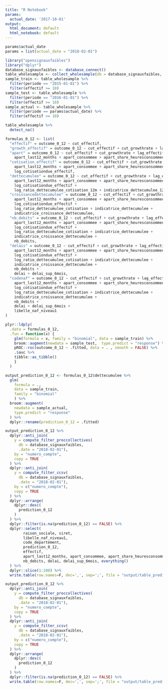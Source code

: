 ```yaml
---
title: "R Notebook"
params:
  actual_date: '2017-10-01'
output:
  html_document: default
  html_notebook: default
---
```


```r
params$actual_date
params = list(actual_date = "2018-02-01")
```

```r
library("opensignauxfaibles")
library("dplyr")
database_signauxfaibles <- database_connect()
table_wholesample <- collect_wholesample(db = database_signauxfaibles, table = "wholesample")
sample_train <- table_wholesample %>%
  filter(periode == "2015-01-01") %>%
  filter(effectif >= 10)
sample_test <- table_wholesample %>%
  filter(periode == "2016-01-01") %>%
  filter(effectif >= 10)
sample_actual <- table_wholesample %>%
  filter(periode == params$actual_date) %>%
  filter(effectif >= 10)
```

```r
table_wholesample %>% 
  detect_na()
```

```r
formulas_0_12 <- list(
  "effectif" = outcome_0_12 ~ cut_effectif,
  "growth_effectif" = outcome_0_12 ~ cut_effectif + cut_growthrate + lag_effectif_missing,
  "apart" = outcome_0_12 ~ cut_effectif + cut_growthrate + lag_effectif_missing +
    apart_last12_months + apart_consommee + apart_share_heuresconsommees,
  "cotisation_effectif" = outcome_0_12 ~ cut_effectif + cut_growthrate + lag_effectif_missing +
    apart_last12_months + apart_consommee + apart_share_heuresconsommees +
    log_cotisationdue_effectif,
  "dettecumulee" = outcome_0_12 ~ cut_effectif + cut_growthrate + lag_effectif_missing +
    apart_last12_months + apart_consommee + apart_share_heuresconsommees +
    log_cotisationdue_effectif +
    log_ratio_dettecumulee_cotisation_12m + indicatrice_dettecumulee_12m,
  "croissancedettecumulee" = outcome_0_12 ~ cut_effectif + cut_growthrate + lag_effectif_missing +
    apart_last12_months + apart_consommee + apart_share_heuresconsommees +
    log_cotisationdue_effectif +
    log_ratio_dettecumulee_cotisation + indicatrice_dettecumulee +
    indicatrice_croissance_dettecumulee,
  "nb_debits" = outcome_0_12 ~ cut_effectif + cut_growthrate + lag_effectif_missing +
    apart_last12_months + apart_consommee + apart_share_heuresconsommees +
    log_cotisationdue_effectif +
    log_ratio_dettecumulee_cotisation + indicatrice_dettecumulee +
    indicatrice_croissance_dettecumulee +
    nb_debits,
  "delais" = outcome_0_12 ~ cut_effectif + cut_growthrate + lag_effectif_missing +
    apart_last12_months + apart_consommee + apart_share_heuresconsommees +
    log_cotisationdue_effectif +
    log_ratio_dettecumulee_cotisation + indicatrice_dettecumulee +
    indicatrice_croissance_dettecumulee +
    nb_debits +
    delai + delai_sup_6mois,
  "codenaf" = outcome_0_12 ~ cut_effectif + cut_growthrate + lag_effectif_missing +
    apart_last12_months + apart_consommee + apart_share_heuresconsommees +
    log_cotisationdue_effectif +
    log_ratio_dettecumulee_cotisation + indicatrice_dettecumulee +
    indicatrice_croissance_dettecumulee +
    nb_debits +
    delai + delai_sup_6mois +
    libelle_naf_niveau1
)
```

```r
plyr::ldply(
  .data = formulas_0_12,
  .fun = function(x) {
    glm(formula = x, family = "binomial", data = sample_train) %>%
    broom::augment(newdata = sample_test,  type.predict = "response") %>%
    pROC::roc(outcome_0_12 ~ .fitted, data = . , smooth = FALSE) %>%
    .$auc %>%
    tibble::as_tibble()
    }
  )  
```

```r
output_prediction_0_12 <- formulas_0_12$dettecumulee %>%
  glm(
    formula = .,
    data = sample_train,
    family = "binomial"
    ) %>%
  broom::augment(
    newdata = sample_actual,
    type.predict = "response"
  ) %>%
  dplyr::rename(prediction_0_12 = .fitted) 
```

```r
output_prediction_0_12 %>%
  dplyr::anti_join(
    y = compute_filter_proccollectives(
      db = database_signauxfaibles,
      .date = "2018-02-01"),
    by = "numero_compte",
    copy = TRUE
  ) %>%
  dplyr::anti_join(
    y = compute_filter_ccsv(
      db = database_signauxfaibles,
      .date = "2018-02-01"),
    by = c("numero_compte"),
    copy = TRUE
  ) %>%
  dplyr::arrange(
    dplyr::desc(
      prediction_0_12
    )
  ) %>%
  dplyr::filter(is.na(prediction_0_12) == FALSE) %>%
  dplyr::select(
        raison_sociale, siret, 
        libelle_naf_niveau1, 
        code_departement, 
        prediction_0_12,
        effectif,
        apart_last12_months, apart_consommee, apart_share_heuresconsommees,
        nb_debits, delai, delai_sup_6mois, everything()
  ) %>%
  dplyr::slice(1:100) %>%
  write.table(row.names=F, dec=',', sep=';', file = "output/table_predictions_2018_02_22.csv", quote=T, append=F)
```

```r
output_prediction_0_12 %>%
  dplyr::anti_join(
    y = compute_filter_proccollectives(
      db = database_signauxfaibles,
      .date = "2018-02-01"),
    by = "numero_compte",
    copy = TRUE
  ) %>%
  dplyr::anti_join(
    y = compute_filter_ccsv(
      db = database_signauxfaibles,
      .date = "2018-02-01"),
    by = c("numero_compte"),
    copy = TRUE
  ) %>%
  dplyr::arrange(
    dplyr::desc(
      prediction_0_12
    )
  ) %>%
  dplyr::filter(is.na(prediction_0_12) == FALSE) %>%
  write.table(row.names=F, dec=',', sep=';', file = "output/table_predictions_2018_02_22_all.csv", quote=T, append=F)
```

